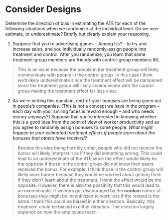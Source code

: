 # Consider Designs 

Determine the direction of bias in estimating the ATE for each of the following situations when we randomize at the individual level.  Do we over-estimate, or underestimate? Briefly but clearly explain your reasoning.

1. Suppose that you're advertising games -- Among Us? -- to try and increase sales, and you individually randomly-assign people into treatment and control. After you randomize, you learn that some treatment-group members are friends with control-group members IRL. 

> This is an issue because the people in the treatment group will likely communicate with people in the control group. In this case I think we'd likely underestimate since the treatment effect will be dampened since the treatment group will likely communicate with the control group making the treatment effect far less clear.

2. As we're writing this question, end-of-year bonuses are being given out in people's companies. (This is not a concept we have in the program -- each day with your smiling faces is reward enough -- and who needs money anyways?) Suppose that you're interested in knowing whether this is a good idea from the point of view of worker productivity and so you agree to randomly assign bonuses to some people. *What might happen to your estimated treatment effects if people learn about the bonuses that others have received?* 

> Besides this idea being horribly unfair, people who did not receive the bonus will likely interpret it as if they did something wrong. This could lead to an underestimate of the ATE since the effect would likely be the opposite if those in the control group did not know their peers received the bonus. For example, I think those in the control group will likely work harder because they would be worried about getting fired. If they didn't learn about the treatment, I think the effect would be the opposite.
However, there is also the possiblity that this would lead to an overestimate. If workers get discouraged by the **random** nature of bonusses they might be incentivized to work less if the reward is the same. I think this could be biased in either direction.
Basically, this treatment could be biased in either direction. The direction largely depends on how the employees react.